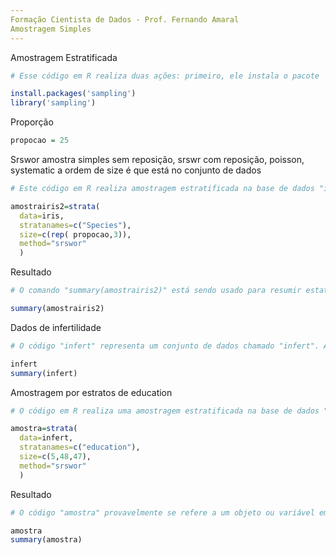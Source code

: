 ---
Formação Cientista de Dados - Prof. Fernando Amaral
Amostragem Simples
---
Amostragem Estratificada
```{r}
# Esse código em R realiza duas ações: primeiro, ele instala o pacote 'sampling' usando o comando 'install.packages'. Em seguida, ele carrega o pacote 'sampling' para uso no ambiente R, tornando suas funções e recursos disponíveis no código. Isso é útil quando você precisa realizar amostragem estatística em conjuntos de dados no R.

install.packages('sampling')
library('sampling')
```
Proporção
```{r}
propocao = 25
```
Srswor amostra simples sem reposição, srswr com reposição, poisson, systematic
a ordem de size é que está no conjunto de dados
```{r}
# Este código em R realiza amostragem estratificada na base de dados "iris", onde as estratas são as diferentes espécies de flores. Ele define tamanhos de amostra com base em proporções específicas para cada estrato e usa o método "srswor" para a amostragem sem reposição. O resultado é armazenado na variável "amostrairis2".

amostrairis2=strata(
  data=iris,
  stratanames=c("Species"),
  size=c(rep( propocao,3)), 
  method="srswor"
  )
```
Resultado
```{r}
# O comando "summary(amostrairis2)" está sendo usado para resumir estatisticamente um objeto chamado "amostrairis2", que provavelmente contém dados relacionados à íris. O resultado fornecerá informações estatísticas resumidas, como média, mediana, quartis e outros dados relevantes sobre as variáveis contidas em "amostrairis2". É uma maneira rápida de obter uma visão geral das estatísticas descritivas dos dados da íris.

summary(amostrairis2)
```
Dados de infertilidade
```{r}
# O código "infert" representa um conjunto de dados chamado "infert". A função "summary(infert)" é usada para resumir estatisticamente as informações contidas nesse conjunto de dados, fornecendo estatísticas descritivas como média, mediana, quartis e outros resumos estatísticos relevantes.

infert
summary(infert)
```
Amostragem por estratos de education
```{r}
# O código em R realiza uma amostragem estratificada na base de dados "infert" com base na variável "education". Ele cria três estratos com tamanhos específicos (5, 48 e 47 observações) usando o método "srswor". Esse código é usado para selecionar uma amostra representativa da população, considerando a estrutura da variável "education".

amostra=strata(
  data=infert,
  stratanames=c("education"),
  size=c(5,48,47), 
  method="srswor"
  )
```
Resultado
```{r}
# O código "amostra" provavelmente se refere a um objeto ou variável em R. Em seguida, "summary(amostra)" solicita um resumo estatístico desse objeto, exibindo estatísticas descritivas, como média, mediana e quartis, para os dados contidos em "amostra". Essa função "summary" é comumente usada para entender a distribuição e as características dos dados de uma variável em análises estatísticas.

amostra
summary(amostra)
```

